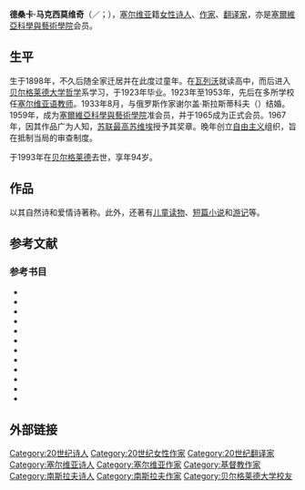 {{No footnotes|time=2021-02-02T03:00:50+00:00}}
{{noteTA
| T = zh-hans:德桑卡·马克西莫维奇; zh-hant:迪桑卡·馬克希莫維奇;
| 1 = zh-hans:德桑卡; zh-hant:迪桑卡;
| 2 = zh-hans:马克西莫维奇; zh-hant:馬克希莫維奇;
}}
{{Infobox writer <!-- for more information see [[:Template:Infobox_writer/doc|:Template:Infobox writer/doc]] -->
| name        = 德桑卡·马克西莫维奇
| native_name    = Десанка Максимовић 
| image       = Desanka Maksimović 1969.jpg
| imagesize   = 
| caption     = 1969年的德桑卡·马克西莫维奇
| birth_date  = {{birth date|1898|5|16|df=yes}}
| birth_place = {{flag|塞爾維亞王國}}[[瓦列沃|瓦列沃]]
| death_date  = {{Death date and age|1993|02|11|1898|05|16|df=yes}}
| death_place = {{flagicon|Republic of Serbia (1992–2006)|塞尔维亚共和国}} [[塞爾維亞共和國_(1992年－2006年)|塞尔维亚共和国]][[贝尔格莱德|贝尔格莱德]]
| occupation  = [[诗人|诗人]]、[[作家|作家]]、[[翻译家|翻译家]]
| nationality = {{SER}}
}}
'''德桑卡·马克西莫维奇'''（{{lang-sr-Latn|Desanka Maksimović}}／{{lang-sr-Cyrl|Десанка Максимовић}}；{{bd|1898年|5月16日|1993年|2月11日}}），[[塞尔维亚|塞尔维亚]]籍[[女性|女性]][[诗人|诗人]]、[[作家|作家]]、[[翻译家|翻译家]]，亦是[[塞爾維亞科學與藝術學院|塞爾維亞科學與藝術學院]]会员。

== 生平 ==
生于1898年，不久后随全家迁居{{tsl|en|Brankovina|布兰科维纳}}并在此度过童年。在[[瓦列沃|瓦列沃]]就读高中，而后进入[[贝尔格莱德大学|贝尔格莱德大学]][[哲学|哲学]]系学习，于1923年毕业。1923年至1953年，先后在多所学校任[[塞尔维亚语|塞尔维亚语]][[教师|教师]]。1933年8月，与俄罗斯作家谢尔盖·斯拉斯蒂科夫（{{lang|ru|Сергей Сластиков}}）结婚。1959年，成为[[塞爾維亞科學與藝術學院|塞爾維亞科學與藝術學院]]准会员，并于1965成为正式会员。1967年，因其作品广为人知，[[苏联最高苏维埃|苏联最高苏维埃]]授予其奖章。晚年创立[[自由主义|自由主义]]组织，旨在抵制当局的审查制度。

于1993年在[[贝尔格莱德|贝尔格莱德]]去世，享年94岁。

== 作品 ==
以其自然诗和爱情诗著称。此外，还著有[[童话|儿童读物]]、[[短篇小说|短篇小说]]和[[游记|游记]]等。

== 参考文献 ==
{{Reflist}}

=== 参考书目 ===
{{refbegin}}
* {{cite book
  | last = Banac
  | first = Ivo
  | year = 1988
  | title = With Stalin Against Tito: Cominformist Splits in Yugoslav Communism
  | publisher = Cornell University Press
  | location = Ithaca, New York
  | isbn = 978-0-80142-186-0
  | url = https://books.google.com/books?id=jS69IRtTA3gC
  | access-date = 2021-02-02
  | archive-date = 2017-01-14
  | archive-url = https://web.archive.org/web/20170114050841/https://books.google.com/books?id=jS69IRtTA3gC
  | dead-url = no
  }}
* {{cite book
  | last = Deliso
  | first = Christopher
  | year = 2009
  | title = Culture and Customs of Serbia and Montenegro
  | publisher = Greenwood Publishing Group
  | location = Westport, Connecticut
  | isbn = 978-0-313-34436-7
  }}
* {{cite book
  | last = Haag
  | first = John
  | editor-last = Commire
  | editor-first = Anne
  | year = 2002
  | title = Women in World History
  | chapter = Desanka Maksimović (1898–1993)
  | volume = 10
  | publisher = Gale Publishing
  | location = Farmington Hills, Michigan
  | isbn = 978-0-78764-069-9
  | pages = [https://archive.org/details/womeninworldhist10comm/page/120 120]–124
  | url = https://archive.org/details/womeninworldhist10comm
  }}
* {{cite book
  | last = Hawkesworth
  | first = Celia
  | year = 2000
  | title = Voices in the Shadows: Women and Verbal Art in Serbia and Bosnia
  | publisher = Central European University Press
  | location = Budapest, Hungary
  | isbn = 978-9-63911-662-7
  | url = https://books.google.com/books?id=rGSqi3EKxL4C
  | access-date = 2021-02-02
  | archive-date = 2020-11-03
  | archive-url = https://web.archive.org/web/20201103073218/https://books.google.com/books?id=rGSqi3EKxL4C
  | dead-url = no
  }}
* {{cite book
  | last = Hawkesworth
  | first = Celia
  | editor-last = Forsås-Scott 
  | editor-first = Helena
  | year = 2015
  | orig-year = 1991
  | title = Textual Liberation: European Feminist Writing in the Twentieth Century
  | chapter = Feminist Writing in Eastern Europe: The Problem Solved?
  | publisher = Routledge
  | location = London, England
  | isbn = 978-1-31757-815-4
  | url = https://books.google.com/books?id=ezhWBQAAQBAJ
  | pages = 100–129
  }}
* {{cite book
  | last = Juraga
  | first = Dubravka
  | editor1-last = Willhardt
  | editor1-first = Mark
  | editor2-last = Parker
  | editor2-first = Alan Michael
  | year = 2002
  | orig-year = 2000
  | title = Who's Who in Twentieth-Century World Poetry
  | chapter = Maksimović, Desanka
  | publisher = Routledge
  | location = London, England
  | isbn = 978-0-41516-356-9
  | url = https://books.google.com/books?id=kxOodeGeNQQC
  | page = 204
  | access-date = 2021-02-02
  | archive-date = 2020-05-16
  | archive-url = https://web.archive.org/web/20200516161034/https://books.google.com/books?id=kxOodeGeNQQC
  | dead-url = no
  }}
* {{cite news
  | last = Lucić
  | first = J.
  | date = 22 August 2007
  | title = Spomenik na Tašu najomiljenijoj pesnikinji 20. veka
  | publisher = Politika
  | url = http://www.politika.rs/sr/clanak/29645/%D0%A1%D0%BF%D0%BE%D0%BC%D0%B5%D0%BD%D0%B8%D0%BA-%D0%BD%D0%B0-%D0%A2%D0%B0%D1%88%D1%83-%D0%BD%D0%B0%D1%98%D0%BE%D0%BC%D0%B8%D1%99%D0%B5%D0%BD%D0%B8%D1%98%D0%BE%D1%98-%D0%BF%D0%B5%D1%81%D0%BD%D0%B8%D0%BA%D0%B8%D1%9A%D0%B8-20-%D0%B2%D0%B5%D0%BA%D0%B0.
  | access-date = 30 May 2017
  | archive-date = 2020-11-16
  | archive-url = https://web.archive.org/web/20201116120204/http://www.politika.rs/sr/clanak/29645/%D0%A1%D0%BF%D0%BE%D0%BC%D0%B5%D0%BD%D0%B8%D0%BA-%D0%BD%D0%B0-%D0%A2%D0%B0%D1%88%D1%83-%D0%BD%D0%B0%D1%98%D0%BE%D0%BC%D0%B8%D1%99%D0%B5%D0%BD%D0%B8%D1%98%D0%BE%D1%98-%D0%BF%D0%B5%D1%81%D0%BD%D0%B8%D0%BA%D0%B8%D1%9A%D0%B8-20-%D0%B2%D0%B5%D0%BA%D0%B0.
  | dead-url = no
  }}
* {{cite book
  | last = Miller
  | first = Nick
  | year = 2007
  | title = The Nonconformists: Culture, Politics, and Nationalism in a Serbian Intellectual Circle, 1944–1991
  | publisher = Central European University Press
  | location = Budapest, Hungary
  | isbn = 978-9-63977-613-5
  | url = https://books.google.com/books?id=uCgLcMmhQBAC
  }}
* {{cite news
  | last = Rubin
  | first = Alissa A.
  | date = 27 April 2014
  | access-date = 16 May 2017
  | title = On Bridges in Paris, Clanking With Love
  | newspaper = The New York Times
  | url = https://www.nytimes.com/2014/04/28/world/europe/on-bridges-in-paris-clanking-with-love.html?_r=0
  | ref = {{harvid|Rubin 27 April 2014}}
  | archive-date = 2017-12-26
  | archive-url = https://web.archive.org/web/20171226130318/https://www.nytimes.com/2014/04/28/world/europe/on-bridges-in-paris-clanking-with-love.html?_r=0
  | dead-url = no
  }}
* {{cite book
  | last = Sljivic-Simsic
  | first = Biljana
  | editor-last = Mihailovich
  | editor-first = Vasa D.
  | year = 1995
  | title = South Slavic Writers Before World War II
  | chapter = Desanka Maksimović
  | publisher = Gale Research
  | location = Farmington Hills, Michigan
  | isbn = 978-0-81035-708-2
  | url = https://archive.org/details/southslavicwrite147miha
  }}
* {{cite book
  | author1-last = Šuber
  | author1-first = Daniel 
  | author2-first = Slobodan
  | author2-last = Karamanić
  | editor1-last = Šuber
  | editor1-first = Daniel 
  | editor2-first = Slobodan
  | editor2-last = Karamanić
  | year = 2012
  | title = Retracing Images: Visual Culture After Yugoslavia
  | chapter = Symbolic Landscape, Violence and the Normalization Process in Post-Milošević Serbia
  | publisher = BRILL
  | location = Leiden, Netherlands
  | isbn = 978-9-00421-030-1
  | url = https://books.google.com/books?id=Dw8RfHq7_P4C
  }}
* {{cite book
  | last = Vidan
  | first = Aida
  | editor1-last = Greene
  | editor1-first = Roland
  | editor2-last = Cushman
  | editor2-first = Stephen
  | year = 2016
  | title = The Princeton Handbook of World Poetries
  | chapter = Serbian Poetry
  | publisher = Princeton University Press
  | location = Princeton, New Jersey
  | isbn = 978-1-40088-063-8
  | url = https://books.google.com/books?id=dC7FCgAAQBAJ
  | pages = 492–494
  | access-date = 2021-02-02
  | archive-date = 2020-11-22
  | archive-url = https://web.archive.org/web/20201122060332/https://books.google.com/books?id=dC7FCgAAQBAJ
  | dead-url = no
  }}
{{refend}}

==外部链接==
{{wikisourcelang|en|Author:Desanka Maksimović}}

{{Authority control}}
{{DEFAULTSORT:Maksimovic, Desanka}}
[[Category:20世纪诗人|Category:20世纪诗人]]
[[Category:20世纪女性作家|Category:20世纪女性作家]]
[[Category:20世纪翻译家|Category:20世纪翻译家]]
[[Category:塞尔维亚诗人|Category:塞尔维亚诗人]]
[[Category:塞尔维亚作家|Category:塞尔维亚作家]]
[[Category:基督教作家|Category:基督教作家]]
[[Category:南斯拉夫诗人|Category:南斯拉夫诗人]]
[[Category:南斯拉夫作家|Category:南斯拉夫作家]]
[[Category:贝尔格莱德大学校友|Category:贝尔格莱德大学校友]]